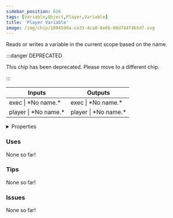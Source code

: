 ```yaml
---
sidebar_position: 626
tags: [Variable,Object,Player,Variable]
title: 'Player Variable'
image: /img/chip/1094590a-ca33-4ca0-8e6b-66d784f4b5d7.svg
---
```


Reads or writes a variable in the current scope based on the name.

:::danger DEPRECATED

This chip has been deprecated. Please move to a different chip.

:::

<IChip uuid="1094590a-ca33-4ca0-8e6b-66d784f4b5d7"/>

<table><thead><tr><th>Inputs</th><th>Outputs</th></tr></thead><tbody><tr><td>exec | *No name.*</td><td>exec | *No name.*</td></tr><tr><td>player | *No name.*</td><td>player | *No name.*</td></tr></tbody></table>

<details>
  <summary>Properties</summary>
  <div>
    <div>
    <table>
      <tbody>
        <tr>
          <td>Is beta required?</td>
          <td>No</td>
        </tr>
        <tr>
          <td>Is chip a trolling risk?</td>
          <td>No</td>
        </tr>
        <tr>
          <td>Is chip a role assignment risk?</td>
          <td>No</td>
        </tr>
        <tr>
          <td>Chip UUID</td>
          <td>1094590a-ca33-4ca0-8e6b-66d784f4b5d7</td>
        </tr>
        <tr>
          <td>Room availability</td>
          <td>Available everywhere</td>
        </tr>
      </tbody>
    </table>
    </div>
  </div>
</details>

### Uses

None so far!

### Tips

None so far!

### Issues

None so far!